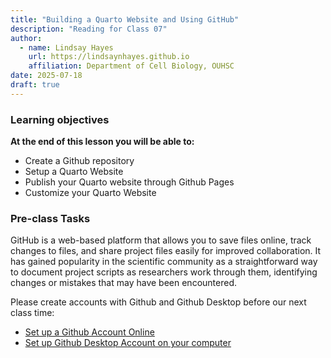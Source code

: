 ```yaml
---
title: "Building a Quarto Website and Using GitHub"
description: "Reading for Class 07"
author: 
  - name: Lindsay Hayes
    url: https://lindsaynhayes.github.io
    affiliation: Department of Cell Biology, OUHSC
date: 2025-07-18
draft: true
---
```


::: callout-note
### Learning objectives

**At the end of this lesson you will be able to:**

- Create a Github repository 
- Setup a Quarto Website
- Publish your Quarto website through Github Pages
- Customize your Quarto Website
:::

### Pre-class Tasks

GitHub is a web-based platform that allows you to save files online, track changes to files, and share project files easily for improved collaboration. It has gained popularity in the scientific community as a straightforward way to document project scripts as researchers work through them, identifying changes or mistakes that may have been encountered.

Please create accounts with Github and Github Desktop before our next class time:

- [Set up a Github Account Online](https://docs.github.com/en/get-started/start-your-journey/creating-an-account-on-github)
- [Set up Github Desktop Account on your computer](https://docs.github.com/en/desktop/installing-and-authenticating-to-github-desktop/installing-github-desktop)
